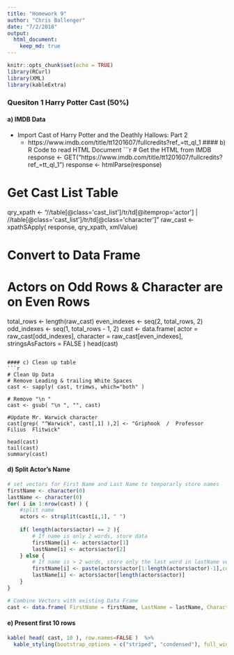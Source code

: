 ```yaml
---
title: "Homework 9"
author: "Chris Ballenger"
date: "7/2/2018"
output: 
  html_document:
    keep_md: true
---
```


```r
knitr::opts_chunk$set(echo = TRUE)
library(RCurl)
library(XML)
library(kableExtra)
```

### Quesiton 1 Harry Potter Cast (50%)

#### a) IMDB Data
* Import Cast of Harry Potter and the Deathly Hallows: Part 2
    * https://www.imdb.com/title/tt1201607/fullcredits?ref_=tt_ql_1
#### b) R Code to read HTML Document
```r
# Get the HTML from IMDB
response <- GET("https://www.imdb.com/title/tt1201607/fullcredits?ref_=tt_ql_1")
response <- htmlParse(response)

# Get Cast List Table
qry_xpath <- "//table[@class='cast_list']/tr/td[@itemprop='actor'] | //table[@class='cast_list']/tr/td[@class='character']"
raw_cast <- xpathSApply( response, qry_xpath, xmlValue)

# Convert to Data Frame
# Actors on Odd Rows & Character are on Even Rows
total_rows <- length(raw_cast)
even_indexes <- seq(2, total_rows, 2)
odd_indexes <- seq(1, total_rows - 1, 2)
cast <- data.frame(
    actor = raw_cast[odd_indexes],
    character = raw_cast[even_indexes],
    stringsAsFactors = FALSE 
)
head(cast)
```

#### c) Clean up table
```r
# Clean Up Data
# Remove Leading & trailing White Spaces
cast <- sapply( cast, trimws, which="both" )

# Remove "\n "
cast <- gsub( "\n ", "", cast)

#Update Mr. Warwick character
cast[grep( "^Warwick", cast[,1] ),2] <- "Griphook  /  Professor  Filius  Flitwick"

head(cast)
tail(cast)
summary(cast)
```

#### d) Split Actor's Name
```r
# set vectors for First Name and Last Name to temporarly store names
firstName <- character(0)
lastName <- character(0)
for( i in 1:nrow(cast) ) {
    #split name
    actors <- strsplit(cast[i,1], " ")
    
    if( length(actors$actor) == 2 ){
        # If name is only 2 words, store data
        firstName[i] <- actors$actor[1]
        lastName[i] <- actors$actor[2]
    } else {
        # If name is > 2 words, store only the last word in lastName vector
        firstName[i] <- paste(actors$actor[1:length(actors$actor)-1],collapse = " ")
        lastName[i] <- actors$actor[length(actors$actor)]
    }
}

# Combine Vectors with existing Data Frame
cast <- data.frame( FirstName = firstName, LastName = lastName, Character = cast[,2])
```

#### e) Present first 10 rows
```r
kable( head( cast, 10 ), row.names=FALSE )  %>%
  kable_styling(bootstrap_options = c("striped", "condensed"), full_width = F)
```
